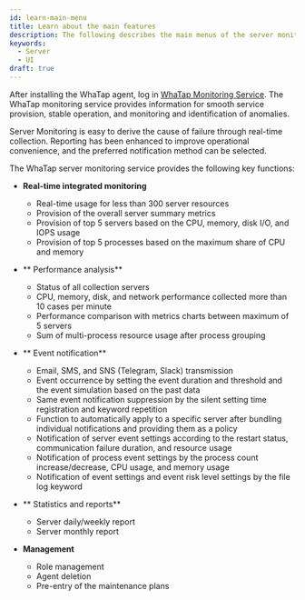 ```yaml
---
id: learn-main-menu
title: Learn about the main features
description: The following describes the main menus of the server monitoring service.
keywords:
  - Server
  - UI
draft: true
---
```


After installing the WhaTap agent, log in [WhaTap Monitoring Service](https://service.whatap.io). The WhaTap monitoring service provides information for smooth service provision, stable operation, and monitoring and identification of anomalies.

Server Monitoring is easy to derive the cause of failure through real-time collection. Reporting has been enhanced to improve operational convenience, and the preferred notification method can be selected.

The WhaTap server monitoring service provides the following key functions:

- **Real-time integrated monitoring**

  - Real-time usage for less than 300 server resources
  - Provision of the overall server summary metrics
  - Provision of top 5 servers based on the CPU, memory, disk I/O, and IOPS usage
  - Provision of top 5 processes based on the maximum share of CPU and memory

- ** Performance analysis**

  - Status of all collection servers
  - CPU, memory, disk, and network performance collected more than 10 cases per minute
  - Performance comparison with metrics charts between maximum of 5 servers
  - Sum of multi-process resource usage after process grouping

- ** Event notification**

  - Email, SMS, and SNS (Telegram, Slack) transmission
  - Event occurrence by setting the event duration and threshold and the event simulation based on the past data
  - Same event notification suppression by the silent setting time registration and keyword repetition
  - Function to automatically apply to a specific server after bundling individual notifications and providing them as a policy
  - Notification of server event settings according to the restart status, communication failure duration, and resource usage
  - Notification of process event settings by the process count increase/decrease, CPU usage, and memory usage
  - Notification of event settings and event risk level settings by the file log keyword

- ** Statistics and reports**

  - Server daily/weekly report
  - Server monthly report

- **Management**

  - Role management
  - Agent deletion
  - Pre-entry of the maintenance plans  
